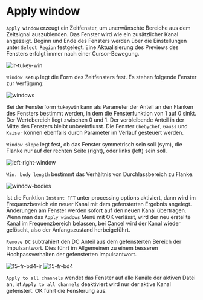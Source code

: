 # Apply window

``Apply window`` erzeugt ein Zeitfenster, um unerwünschte Bereiche aus dem Zeitsignal auszublenden. Das Fenster wird wie ein zusätzlicher Kanal angezeigt. Beginn und Ende des Fensters werden über die Einstellungen unter ``Select Region`` festgelegt. Eine Aktualisierung des Previews des Fensters erfolgt immer nach einer Cursor-Bewegung.

![ir-tukey-win](/ir-tukey-win.png)

``Window setup`` legt die Form des Zeitfensters fest. Es stehen folgende Fenster zur Verfügung:

![windows](/windows.png)

Bei der Fensterform ``tukeywin`` kann als Parameter der Anteil an den Flanken des Fensters bestimmt werden, in dem die Fensterfunktion von 1 auf 0 sinkt. Der Wertebereich liegt zwischen 0 und 1. Der verbleibende Anteil in der Mitte des Fensters bleibt unbeeinflusst. Die Fenster ``Chebychef``, ``Gauss`` und ``Kaiser`` können ebenfalls durch Parameter im Verlauf gesteuert werden. 

``Window slope`` legt fest, ob das Fenster symmetrisch sein soll (sym), die Flanke nur auf der rechten Seite (right), oder links (left) sein soll.

![left-right-window](/left-right-window.png)

``Win. body length`` bestimmt das Verhältnis von Durchlassbereich zu Flanke.

![window-bodies](/window-bodies.png)

Ist die Funktion ``Instant FFT`` unter processing options aktiviert, dann wird im Frequenzbereich ein neuer Kanal mit dem gefensterten Ergebnis angelegt. Änderungen am Fenster werden sofort auf den neuen Kanal übertragen. Wenn man das ``Apply windows`` Menü mit OK verlässt, wird der neu erstellte Kanal im Frequenzbereich belassen, bei Cancel wird der Kanal wieder gelöscht, also der Anfangszustand herbeigeführt.

``Remove DC`` subtrahiert den DC Anteil aus dem gefensterten Bereich der Impulsantwort. Dies führt im Allgemeinen zu einem besseren Hochpassverhalten der gefensterten Impulsantwort.

![15-fr-bd4-ir](/15-fr-bd4-ir.png)
![15-fr-bd4](/15-fr-bd4.png)

``Apply to all channels`` wendet das Fenster auf alle Kanäle der aktiven Datei an, ist ``Apply to all channels`` deaktiviert wird nur der aktive Kanal gefenstert. OK führt die Fensterung aus.